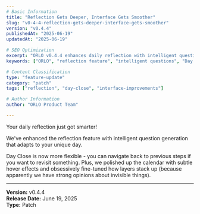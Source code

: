 ```yaml
---
# Basic Information
title: "Reflection Gets Deeper, Interface Gets Smoother"
slug: "v0-4-4-reflection-gets-deeper-interface-gets-smoother"
version: "v0.4.4"
publishedAt: "2025-06-19"
updatedAt: "2025-06-19"

# SEO Optimization
excerpt: "ORLO v0.4.4 enhances daily reflection with intelligent question generation that adapts to your unique day, plus improved Day Close navigation and refined interface details."
keywords: ["ORLO", "reflection feature", "intelligent questions", "Day Close", "adaptive UI", "productivity app", "v0.4.4"]

# Content Classification
type: "feature-update"
category: "patch"
tags: ["reflection", "day-close", "interface-improvements"]

# Author Information
author: "ORLO Product Team"

---
```


Your daily reflection just got smarter! 

We've enhanced the reflection feature with intelligent question generation that adapts to your unique day.

Day Close is now more flexible - you can navigate back to previous steps if you want to revisit something. Plus, we polished up the calendar with subtle hover effects and obsessively fine-tuned how layers stack up (because apparently we have strong opinions about invisible things).


---
**Version:** v0.4.4  
**Release Date:** June 19, 2025  
**Type:** Patch